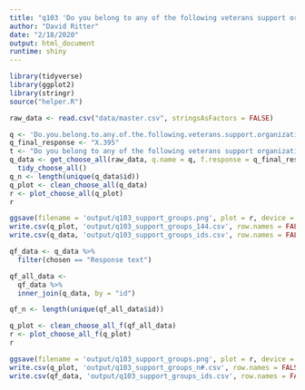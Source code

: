 ```yaml
---
title: "q103 'Do you belong to any of the following veterans support organizations? (Please select all that apply)'"
author: "David Ritter"
date: "2/18/2020"
output: html_document
runtime: shiny
---
```


```r
library(tidyverse)
library(ggplot2)
library(stringr)
source("helper.R")
```

```r
raw_data <- read.csv("data/master.csv", stringsAsFactors = FALSE)
```

```r
q <- 'Do.you.belong.to.any.of.the.following.veterans.support.organizations...Please.select.all.that.apply.'
q_final_response <- "X.395"
t <- "Do you belong to any of the following veterans support organizations? (Please select all that apply)"
q_data <- get_choose_all(raw_data, q.name = q, f.response = q_final_response) %>%
  tidy_choose_all()
q_n <- length(unique(q_data$id))
q_plot <- clean_choose_all(q_data)
r <- plot_choose_all(q_plot)
r
```

```r
ggsave(filename = 'output/q103_support_groups.png', plot = r, device = 'png')
write.csv(q_plot, 'output/q103_support_groups_144.csv', row.names = FALSE)
write.csv(q_data, 'output/q103_support_groups_ids.csv', row.names = FALSE)
```

```r
qf_data <- q_data %>%
  filter(chosen == "Response text")
```

```r
qf_all_data <- 
  qf_data %>%
  inner_join(q_data, by = "id")

qf_n <- length(unique(qf_all_data$id))
```

```r
q_plot <- clean_choose_all_f(qf_all_data)
r <- plot_choose_all_f(q_plot)
r
```

```r
ggsave(filename = 'output/q103_support_groups.png', plot = r, device = 'png')
write.csv(q_plot, 'output/q103_support_groups_n#.csv', row.names = FALSE)
write.csv(qf_data, 'output/q103_support_groups_ids.csv', row.names = FALSE)
```
